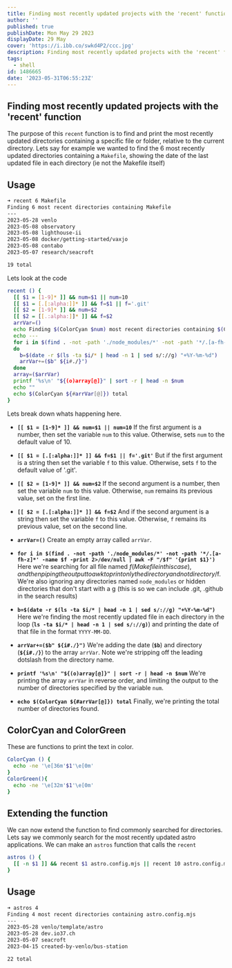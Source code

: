 ```yaml
---
title: Finding most recently updated projects with the 'recent' function
author: ''
published: true
publishDate: Mon May 29 2023
displayDate: 29 May
cover: 'https://i.ibb.co/swkd4P2/ccc.jpg'
description: Finding most recently updated projects with the 'recent' function
tags:
  - shell
id: 1486665
date: '2023-05-31T06:55:23Z'
---
```


## Finding most recently updated projects with the 'recent' function

The purpose of this `recent` function is to find and print the most recently updated directories containing a specific file or folder, relative to the current directory. Lets say for example we wanted to find the 6 most recently updated directories containing a `Makefile`, showing the date of the last updated file in each directory (ie not the Makefile itself)

## Usage

```bash
➜ recent 6 Makefile
Finding 6 most recent directories containing Makefile
---
2023-05-28 venlo
2023-05-08 observatory
2023-05-08 lighthouse-ii
2023-05-08 docker/getting-started/vaxjo
2023-05-08 contabo
2023-05-07 research/seacroft

19 total
```

Lets look at the code


```bash
recent () {
  [[ $1 = [1-9]* ]] && num=$1 || num=10
  [[ $1 = [.[:alpha:]]* ]] && f=$1 || f='.git'
  [[ $2 = [1-9]* ]] && num=$2
  [[ $2 = [[.:alpha:]]* ]] && f=$2
  arrVar=()
  echo Finding $(ColorCyan $num) most recent directories containing $(ColorGreen $f)
  echo ---
  for i in $(find . -not -path './node_modules/*' -not -path '*/.[a-fh-z]*' -name $f -print 2>/dev/null | awk -F "/$f" '{print $1}')
  do
    b=$(date -r $(ls -ta $i/* | head -n 1 | sed s/://g) "+%Y-%m-%d")
    arrVar+=($b" ${i#./}")
  done
  array=($arrVar)
  printf '%s\n' "${(o)array[@]}" | sort -r | head -n $num
  echo ""
  echo $(ColorCyan ${#arrVar[@]}) total
}
```

Lets break down whats happening here.

* **`[[ $1 = [1-9]* ]] && num=$1 || num=10`**
    If the first argument is a number, then set the variable `num` to this value. Otherwise, sets `num` to the default value of 10.

* **`[[ $1 = [.[:alpha:]]* ]] && f=$1 || f='.git'`**
    But if the first argument is a string then set the variable `f` to this value. Otherwise, sets `f` to the default value of '.git'.

* **`[[ $2 = [1-9]* ]] && num=$2`**
    If the second argument is a number, then set the variable `num` to this value. Otherwise, `num` remains its previous value, set on the first line.

* **`[[ $2 = [.[:alpha:]]* ]] && f=$2`**
    And if the second argument is a string then set the variable `f` to this value. Otherwise, `f` remains its previous value, set on the second line.

* **`arrVar=()`**
    Create an empty array called `arrVar`.

* **`for i in $(find . -not -path './node_modules/*' -not -path '*/.[a-fh-z]*' -name $f -print 2>/dev/null | awk -F "/$f" '{print $1}')`**
    Here we're searching for all file named $f (Makefile in this case), and then piping the output to awk to print only the directory and not directory/$f. We're also ignoring any directories named `node_modules` or hidden directories that don't start with a g (this is so we can include .git, .github in the search results)

* **`b=$(date -r $(ls -ta $i/* | head -n 1 | sed s/://g) "+%Y-%m-%d")`**
    Here we're finding the most recently updated file in each directory in the loop (**`ls -ta $i/* | head -n 1 | sed s/://g)`**) and printing the date of that file in the format `YYYY-MM-DD`.

* **`arrVar+=($b" ${i#./}")`**
    We're adding the date (**`$b`**) and directory (**`${i#./}`**) to the array `arrVar`. Note we're stripping off the leading dotslash from the directory name.

* **`printf '%s\n' "${(o)array[@]}" | sort -r | head -n $num`**
    We're printing the array `arrVar` in reverse order, and limiting the output to the number of directories specified by the variable `num`.

* **`echo $(ColorCyan ${#arrVar[@]}) total`**
    Finally, we're printing the total number of directories found.

## ColorCyan and ColorGreen

These are functions to print the text in color.

```bash
ColorCyan () {
  echo -ne '\e[36m'$1'\e[0m'
}
ColorGreen(){
  echo -ne '\e[32m'$1'\e[0m'
}
```

## Extending the function

We can now extend the function to find commonly searched for directories. Lets say we commonly search for the most recently updated astro applications. We can make an `astros` function that calls the `recent`

```bash
astros () {
  [[ -n $1 ]] && recent $1 astro.config.mjs || recent 10 astro.config.mjs
}
```

## Usage

```bash
➜ astros 4
Finding 4 most recent directories containing astro.config.mjs
---
2023-05-28 venlo/template/astro
2023-05-28 dev.io37.ch
2023-05-07 seacroft
2023-04-15 created-by-venlo/bus-station

22 total
```
